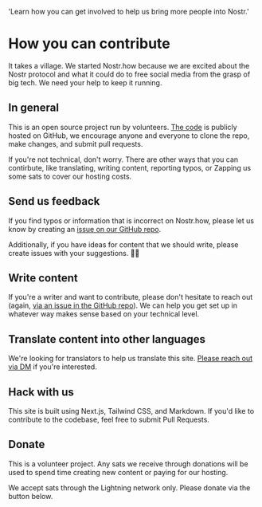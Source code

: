 
  'Learn how you can get involved to help us bring more people into Nostr.'

# How you can contribute

It takes a village. We started Nostr.how because we are excited about the Nostr protocol and what it could do to free social media from the grasp of big tech. We need your help to keep it running.

## In general

This is an open source project run by volunteers. [The code](https://github.com/erskingardner/nostr-how) is publicly hosted on GitHub, we encourage anyone and everyone to clone the repo, make changes, and submit pull requests.

If you're not technical, don't worry. There are other ways that you can contirbute, like translating, writing content, reporting typos, or Zapping us some sats to cover our hosting costs.

## Send us feedback

If you find typos or information that is incorrect on Nostr.how, please let us know by creating an [issue on our GitHub repo](https://github.com/nostr-how/nostr-how/issues).

Additionally, if you have ideas for content that we should write, please create issues with your suggestions. 🙌🏼

## Write content

If you're a writer and want to contribute, please don't hesitate to reach out (again, [via an issue in the GitHub repo](https://github.com/nostr-how/nostr-how/issues)). We can help you get set up in whatever way makes sense based on your technical level.

## Translate content into other languages

We're looking for translators to help us translate this site. [Please reach out via DM](https://snort.social/p/npub1zuuajd7u3sx8xu92yav9jwxpr839cs0kc3q6t56vd5u9q033xmhsk6c2uc) if you're interested.

## Hack with us

This site is built using Next.js, Tailwind CSS, and Markdown. If you'd like to contribute to the codebase, feel free to submit Pull Requests.

## Donate

This is a volunteer project. Any sats we receive through donations will be used to spend time creating new content or paying for our hosting.

We accept sats through the Lightning network only. Please donate via the button below.

<DonateButton />
